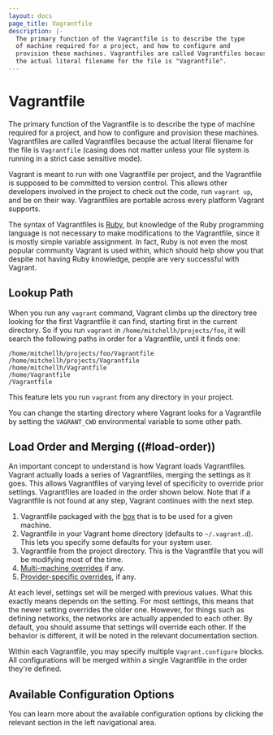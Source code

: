 ```yaml
---
layout: docs
page_title: Vagrantfile
description: |-
  The primary function of the Vagrantfile is to describe the type
  of machine required for a project, and how to configure and
  provision these machines. Vagrantfiles are called Vagrantfiles because
  the actual literal filename for the file is "Vagrantfile".
---
```


# Vagrantfile

The primary function of the Vagrantfile is to describe the type
of machine required for a project, and how to configure and
provision these machines. Vagrantfiles are called Vagrantfiles because
the actual literal filename for the file is `Vagrantfile` (casing does not
matter unless your file system is running in a strict case sensitive mode).

Vagrant is meant to run with one Vagrantfile per project, and the Vagrantfile
is supposed to be committed to version control. This allows other developers
involved in the project to check out the code, run `vagrant up`, and be on
their way. Vagrantfiles are portable across every platform Vagrant supports.

The syntax of Vagrantfiles is [Ruby](http://www.ruby-lang.org), but knowledge
of the Ruby programming language is not necessary to make modifications to the
Vagrantfile, since it is mostly simple variable assignment. In fact, Ruby is not
even the most popular community Vagrant is used within, which should help show
you that despite not having Ruby knowledge, people are very successful with
Vagrant.

## Lookup Path

When you run any `vagrant` command, Vagrant climbs up the directory tree
looking for the first Vagrantfile it can find, starting first in the
current directory. So if you run `vagrant` in `/home/mitchellh/projects/foo`,
it will search the following paths in order for a Vagrantfile, until it
finds one:

```
/home/mitchellh/projects/foo/Vagrantfile
/home/mitchellh/projects/Vagrantfile
/home/mitchellh/Vagrantfile
/home/Vagrantfile
/Vagrantfile
```

This feature lets you run `vagrant` from any directory in your project.

You can change the starting directory where Vagrant looks for a Vagrantfile
by setting the `VAGRANT_CWD` environmental variable to some other path.

## Load Order and Merging ((#load-order))

An important concept to understand is how Vagrant loads Vagrantfiles. Vagrant
actually loads a series of Vagrantfiles, merging the settings as it goes. This
allows Vagrantfiles of varying level of specificity to override prior settings.
Vagrantfiles are loaded in the order shown below. Note that if a Vagrantfile
is not found at any step, Vagrant continues with the next step.

1. Vagrantfile packaged with the [box](/docs/boxes) that is to be used
   for a given machine.
2. Vagrantfile in your Vagrant home directory (defaults to `~/.vagrant.d`).
   This lets you specify some defaults for your system user.
3. Vagrantfile from the project directory. This is the Vagrantfile that you will
   be modifying most of the time.
4. [Multi-machine overrides](/docs/multi-machine/) if any.
5. [Provider-specific overrides](/docs/providers/configuration),
   if any.

At each level, settings set will be merged with previous values. What this
exactly means depends on the setting. For most settings, this means that
the newer setting overrides the older one. However, for things such as defining
networks, the networks are actually appended to each other. By default, you
should assume that settings will override each other. If the behavior is
different, it will be noted in the relevant documentation section.

Within each Vagrantfile, you may specify multiple `Vagrant.configure` blocks.
All configurations will be merged within a single Vagrantfile in the order
they're defined.

## Available Configuration Options

You can learn more about the available configuration options by clicking
the relevant section in the left navigational area.
